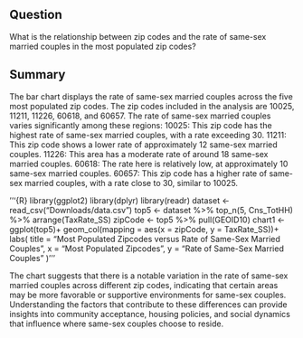 ## Question
What is the relationship between zip codes and the rate of same-sex married couples in the most populated zip codes?


## Summary
The bar chart displays the rate of same-sex married couples across the five most populated zip codes. The zip codes included in the analysis are 10025, 11211, 11226, 60618, and 60657. 
The rate of same-sex married couples varies significantly among these regions:
10025: This zip code has the highest rate of same-sex married couples, with a rate exceeding 30.
11211: This zip code shows a lower rate of approximately 12 same-sex married couples.
11226: This area has a moderate rate of around 18 same-sex married couples.
60618: The rate here is relatively low, at approximately 10 same-sex married couples.
60657: This zip code has a higher rate of same-sex married couples, with a rate close to 30, similar to 10025.


'''{R}
library(ggplot2)
library(dplyr)
library(readr)
dataset <- read_csv("Downloads/data.csv")
top5 <- dataset %>%
    top_n(5, Cns_TotHH) %>%
    arrange(TaxRate_SS)
zipCode <- top5 %>%
    pull(GEOID10)
chart1 <- ggplot(top5)+
  geom_col(mapping = aes(x = zipCode, y = TaxRate_SS))+
  labs(
    title = "Most Populated Zipcodes versus Rate of Same-Sex Married Couples",
    x = "Most Populated Zipcodes",
    y = "Rate of Same-Sex Married Couples"
    )
'''


The chart suggests that there is a notable variation in the rate of same-sex married couples across different zip codes, indicating that certain areas may be more favorable or supportive environments for same-sex couples. 
Understanding the factors that contribute to these differences can provide insights into community acceptance, housing policies, and social dynamics that influence where same-sex couples choose to reside.







